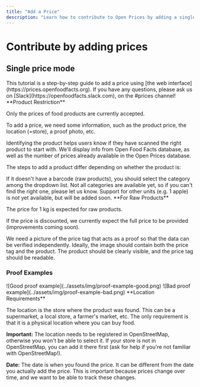 ```yaml
---
title: "Add a Price"
description: "Learn how to contribute to Open Prices by adding a single product price using the web interface. This tutorial covers identifying the product, adding price with proof photos, and specifying the location and date of the price discovery."
---
```



# Contribute by adding prices

## Single price mode

<Callout type="info">
This tutorial is a step-by-step guide to add a price using [the web interface](https://prices.openfoodfacts.org). If you have any questions, please ask us on [Slack](https://openfoodfacts.slack.com), on the #prices channel!
</Callout>

<Callout type="warning">
**Product Restriction**

Only the prices of food products are currently accepted.
</Callout>

To add a price, we need some information, such as the product price, the location (=store), a proof photo, etc.

<Steps>
<Step title="Identify the Product">

Identifying the product helps users know if they have scanned the right product to start with. We'll display info from Open Food Facts database, as well as the number of prices already available in the Open Prices database.

The steps to add a product differ depending on whether the product is:

<Cards>
<Card title="With Barcode" description="Products that have a standard barcode for identification" />
<Card title="Raw Products" description="Fruits, vegetables, and other unpackaged items" />
</Cards>

<Callout type="info">
If it doesn't have a barcode (raw products), you should select the category among the dropdown list. Not all categories are available yet, so if you can't find the right one, please let us know. Support for other units (e.g. 1 apple) is not yet available, but will be added soon.
</Callout>

</Step>
<Step title="Add the Price (with Proof)">

<Callout>
**For Raw Products**

The price for 1 kg is expected for raw products.
</Callout>

<Callout type="warning">
If the price is discounted, we currently expect the full price to be provided (improvements coming soon).
</Callout>

We need a picture of the price tag that acts as a proof so that the data can be verified independently. Ideally, the image should contain both the price tag and the product. The product should be clearly visible, and the price tag should be readable.

### Proof Examples

<Cards>
<Card title="✅ Good Example" description="Both the price tag and the product are visible">
![Good proof example](../assets/img/proof-example-good.png)
</Card>
<Card title="❌ Bad Example" description="Here it's difficult to recognize the product using the photo alone">
![Bad proof example](../assets/img/proof-example-bad.png)
</Card>
</Cards>

</Step>
<Step title="Add Location & Date">

<Callout type="info">
**Location Requirements**

The location is the store where the product was found. This can be a supermarket, a local store, a farmer's market, etc. The only requirement is that it is a physical location where you can buy food.
</Callout>

**Important:** The location needs to be registered in OpenStreetMap, otherwise you won't be able to select it. If your store is not in OpenStreetMap, you can add it there first (ask for help if you're not familiar with OpenStreetMap!).

**Date:** The date is when you found the price. It can be different from the date you actually add the price. This is important because prices change over time, and we want to be able to track these changes.

</Step>
</Steps>
